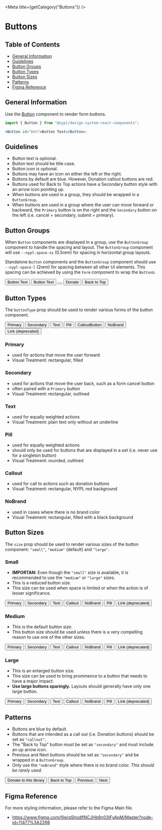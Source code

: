 

<Meta title={getCategory("Buttons")} />

# Buttons

## Table of Contents

- [General Information](#general-information)
- [Guidelines](#guidelines)
- [Button Groups](#button-groups)
- [Button Types](#button-types)
- [Button Sizes](#button-sizes)
- [Patterns](#patterns)
- [Figma Reference](#figma-reference)

## General Information

Use the [Button](https://nypl.github.io/nypl-design-system/reservoir/v1/?path=/docs/components-form-elements-button--button-with-controls)
component to render form buttons.

```jsx
import { Button } from "@nypl/design-system-react-components";

<Button id="btn">Button Text</Button>;
```

## Guidelines

- Button text is optional.
- Button text should be title case.
- Button icon is optional.
- Buttons may have an icon on either the left or the right.
- Buttons by default are blue. However, Donation callout buttons are red.
- Buttons used for Back to Top actions have a Secondary button style with an
  arrow icon pointing up.
- When buttons are used in a group, they should be wrapped in a `ButtonGroup`.
- When buttons are used in a group where the user can move forward or backward,
  the `Primary` button is on the right and the `Secondary` button on the left
  (i.e. cancel = secondary, submit = primary).

## Button Groups

When `Button` components are displayed in a group, use the `ButtonGroup`
component to handle the spacing and layout. The `ButtonGroup` component will use
`--nypl-space-xs` (0.5rem) for spacing in horizontal group layouts.

Standalone `Button` components and the `ButtonGroup` component should use
`--nypl-space-l` (2rem) for spacing between all other UI elements. This spacing
can be achieved by using the `Form` component to wrap the `Button`s.

<Canvas>
  <DSProvider>
    <ButtonGroup>
      <Button id="basic">Button Text</Button>
      <Button id="btn-search">
        <Icon name="search" size="small" align="left" />
        Button Text
      </Button>
      <Button id="only-icon">
        <Icon name="close" size="medium" />
      </Button>
      <Button buttonType="callout" id="donate">
        Donate
      </Button>
      <Button buttonType="secondary" id="btn-back-to-top">
        Back to Top
        <Icon
          name="arrow"
          size="small"
          align="right"
          iconRotation="rotate180"
        />
      </Button>
    </ButtonGroup>
  </DSProvider>
</Canvas>

## Button Types

The `buttonType` prop should be used to render various forms of the button
component.

<Canvas>
  <DSProvider>
    <ButtonGroup alignItems="center">
      <Button buttonType="primary" id="primary">
        Primary
      </Button>
      <Button buttonType="secondary" id="secondary">
        Secondary
      </Button>
      <Button buttonType="text" id="text">
        Text
      </Button>
      <Button buttonType="pill" id="pill">
        Pill
      </Button>
      <Button buttonType="callout" id="callout">
        CalloutButton
      </Button>
      <Button buttonType="noBrand" id="noBrand">
        NoBrand
      </Button>
      <Button buttonType="link" id="link">
        Link (deprecated)
      </Button>
    </ButtonGroup>
  </DSProvider>
</Canvas>

### Primary

- used for actions that move the user forward
- Visual Treatment: rectangular, filled

### Secondary

- used for actions that move the user back, such as a form cancel button
- often paired with a `Primary` button
- Visual Treatment: rectangular, outlined

### Text

- used for equally weighted actions
- Visual Treatment: plain text only without an underline

### Pill

- used for equally weighted actions
- should only be used for buttons that are displayed in a set (i.e. never use for a singleton button)
- Visual Treatment: rounded, outlined

### Callout

- used for call to actions such as donation buttons
- Visual Treatment: rectangular, NYPL red background

### NoBrand

- used in cases where there is no brand color
- Visual Treatment: rectangular, filled with a black background

## Button Sizes

The `size` prop should be used to render various sizes of the button component:
`"small"`, `"medium"` (default) and `"large"`.

### Small

- **IMPORTAN:** Even though the `"small"` size is available, it is recommended
  to use the `"medium"` or `"large"` sizes.
- This is a reduced button size.
- This size can be used when space is limited or when the action is of lesser 
  significance.

<Canvas>
  <DSProvider>
    <ButtonGroup alignItems="center">
      <Button buttonType="primary" id="small-primary" size="small">
        Primary
      </Button>
      <Button buttonType="secondary" id="small-secondary" size="small">
        Secondary
      </Button>
      <Button buttonType="text" id="small-text" size="small">
        Text
      </Button>
      <Button buttonType="callout" id="small-callout" size="small">
        Callout
      </Button>
      <Button buttonType="noBrand" id="small-nobrand" size="small">
        NoBrand
      </Button>
      <Button buttonType="pill" id="small-pill" size="small">
        Pill
      </Button>
      <Button buttonType="link" id="small-link" size="small">
        Link (deprecated)
      </Button>
    </ButtonGroup>
  </DSProvider>
</Canvas>

### Medium

- This is the default button size.
- This button size should be used unless there is a very compelling reason to
  use one of the other sizes.

<Canvas>
  <DSProvider>
    <ButtonGroup alignItems="center">
      <Button buttonType="primary" id="medium-primary" size="medium">
        Primary
      </Button>
      <Button buttonType="secondary" id="medium-secondary" size="medium">
        Secondary
      </Button>
      <Button buttonType="text" id="medium-text" size="medium">
        Text
      </Button>
      <Button buttonType="callout" id="medium-callout" size="medium">
        Callout
      </Button>
      <Button buttonType="noBrand" id="medium-nobrand" size="medium">
        NoBrand
      </Button>
      <Button buttonType="pill" id="medium-pill" size="medium">
        Pill
      </Button>
      <Button buttonType="link" id="medium-link" size="medium">
        Link (deprecated)
      </Button>
    </ButtonGroup>
  </DSProvider>
</Canvas>

### Large

- This is an enlarged button size.
- This size can be used to bring prominence to a button that needs to have a major impact.
- **Use large buttons sparingly.** Layouts should generally have only one large button.

<Canvas>
  <DSProvider>
    <ButtonGroup alignItems="center">
      <Button buttonType="primary" id="large-primary" size="large">
        Primary
      </Button>
      <Button buttonType="secondary" id="large-secondary" size="large">
        Secondary
      </Button>
      <Button buttonType="text" id="large-text" size="large">
        Text
      </Button>
      <Button buttonType="callout" id="large-callout" size="large">
        Callout
      </Button>
      <Button buttonType="noBrand" id="large-nobrand" size="large">
        NoBrand
      </Button>
      <Button buttonType="pill" id="large-pill" size="large">
        Pill
      </Button>
      <Button buttonType="link" id="large-link" size="large">
        Link (deprecated)
      </Button>
    </ButtonGroup>
  </DSProvider>
</Canvas>

## Patterns

- Buttons are blue by default.
- Buttons that are intended as a call out (i.e. Donation buttons) should be set
  as `"callout"`.
- The "Back to Top" button must be set as `"secondary"` and must include an up
  arrow icon.
- Previous and Next buttons should be set as `"secondary"` and be wrapped in a
  `ButtonGroup`.
- Only use the `"noBrand"` style where there is no brand color. _This should be
  rarely used._

<Canvas>
  <DSProvider>
    <ButtonGroup>
      <Button buttonType="callout" id="callout2">
        Donate to this library
      </Button>
      <Button buttonType="secondary" id="secondary2">
        Back to Top
        <Icon
          align="right"
          iconRotation="rotate180"
          name="arrow"
          size="small"
        />
      </Button>
      <Button buttonType="secondary" id="previous">
        <Icon align="left" iconRotation="rotate90" name="arrow" size="small" />
        Previous
      </Button>
      <Button buttonType="secondary" id="next">
        Next
        <Icon
          align="right"
          iconRotation="rotate270"
          name="arrow"
          size="small"
        />
      </Button>
    </ButtonGroup>
  </DSProvider>
</Canvas>

## Figma Reference

For more styling information, please refer to the Figma Main file.

- https://www.figma.com/file/qShodlfNCJHb8n03IFyApM/Master?node-id=11477%3A2298
